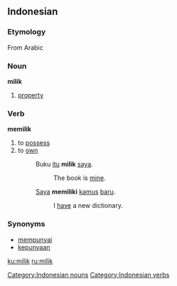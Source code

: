 ==Indonesian==

===Etymology===
From Arabic

===Noun===
'''milik'''

# [[property]]

===Verb===
'''memilik'''

# to [[possess]]
# to [[own]]
#: Buku [[itu]] '''milik''' [[saya]].
#:: The book is [[mine]].
#: [[Saya]] '''memiliki''' [[kamus]] [[baru]].
#:: I [[have]] a new dictionary.

===Synonyms===
* [[punya|mempunyai]]
* [[punya|kepunyaan]]

[[Category:Indonesian nouns]]
[[Category:Indonesian verbs]]

[[ku:milik]]
[[ru:milik]]